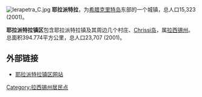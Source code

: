 [[File:Ierapetra_C.jpg|right]]
'''耶拉派特拉'''，为[[希腊|希腊]][[克里特岛|克里特岛]]东部的一个城镇，总人口15,323 (2001)。

'''耶拉派特拉镇区'''包含耶拉派特拉镇及其周边几个村庄、[[Chrissi岛|Chrissi岛]]，属[[拉西锡州|拉西锡州]]。总面积394.774平方公里，总人口23,707 (2001)。

==外部链接==
{{commons cat|Ierapetra|Ierapetra}}
*[https://web.archive.org/web/20070928113648/http://www.ierapetra.gr/ 耶拉派特拉镇区网站] 

{{Authority control}}
[[Category:拉西锡州居民点|Category:拉西锡州居民点]]